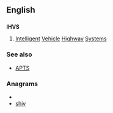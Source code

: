==English==

==={{initialism}}===
'''IHVS'''

# {{transport}} [[intelligent|Intelligent]] [[vehicle|Vehicle]] [[highway|Highway]] [[systems|Systems]]

===See also===
* [[APTS]]

===Anagrams===
* {{alphagram|hisv}}
* [[shiv#English|shiv]]